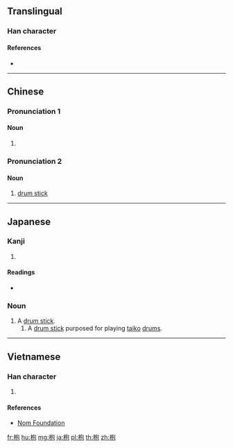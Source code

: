 ==Translingual==

===Han character===
{{Han char|rn=75|rad=木|as=05|sn=9|four=47912|canj=DPRU|ids=⿰木包}}

====References====
* {{Han ref|kx=0517.130|dkj=14589|dj=0906.010|hdz=21187.050|uh=67B9|ud=26553|bh=CF52|bd=53074}}

----

==Chinese==

===Pronunciation 1===
{{zh-forms}}
{{zh-pron
|m=bāo
|c=baau1
|mc=2
|oc=n,1
|ma=
|cat=n
}}

====Noun====
{{zh-noun}}

# {{taxlink|Quercus serrata|species|noshow=1}}

===Pronunciation 2===
{{zh-forms|s=桴}}
{{zh-pron
|m=fú
|c=fu1,fau4
|mc=3
|oc=1,2
|ma=
|cat=n
}}

====Noun====
{{zh-noun}}

# [[drum stick]]

----

==Japanese==

===Kanji===
{{ja-kanji|grade=|rs=木05}}

# {{defn|lang=ja|sort=木05}}

====Readings====
* {{ja-readings|on=[[ほう]] (hō), [[ふ]] (fu)|kun=[[ばち]] (bachi), [[おけら]] (okera), [[なら]] (nara)}}

===Noun===
{{ja-noun|ばち}}

# A [[drum stick]].
## A [[drum stick]] purposed for playing [[taiko]] [[drum|drums]].

----

==Vietnamese==

===Han character===
{{vi-readings|rs=木05|hanviet=phù}}

# {{defn|lang=vi|sort=木05}}

====References====
* [http://nomfoundation.org/common/nom_details.php?codepoint=67b9 Nom Foundation]

[[fr:枹]]
[[hu:枹]]
[[mg:枹]]
[[ja:枹]]
[[pl:枹]]
[[th:枹]]
[[zh:枹]]
